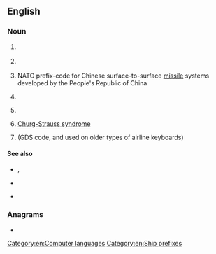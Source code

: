 ==English==
{{wikipedia|CSS (disambiguation)}}

===Noun===
{{en-noun|?}}

# {{lb|en|web design}} {{initialism of|w:Cascading Style Sheets|Cascading Style Sheets|lang=en}}
# {{lb|en|media|DVD}} {{initialism of|w:Content Scramble System|Content Scramble System|lang=en}}
# {{lb|en|military|rocketry}} NATO prefix-code for Chinese surface-to-surface [[missile]] systems developed by the People's Republic of China
# {{lb|en|nautical}} {{initialism of|Canadian Survey Ship|lang=en}} {{gloss|The designation for a survey ship operated by the Canadian Hydrographic Service}}
# {{lb|en|historical|nautical|military}} {{initialism of|Confederate States Ship|lang=en}} {{gloss|The designation for a commissioned warship operated by the [[Confederate States]] Navy}}
# {{lb|en|medicine}} [[Churg-Strauss syndrome]]
# {{lb|en|aviation|travel}} (GDS code, and used on older types of airline keyboards) {{initialism of|change segment status|lang=en}}
====See also====
* {{sense|Canada}} {{l|en|HMCS}}, {{l|en|CCGS}}
* {{sense|Confederate States of America}} {{l|en|USS}}
* {{sense|NATO}} {{l|en|SS}}

===Anagrams===
* {{anagrams|en|SSC}}

[[Category:en:Computer languages]]
[[Category:en:Ship prefixes]]
